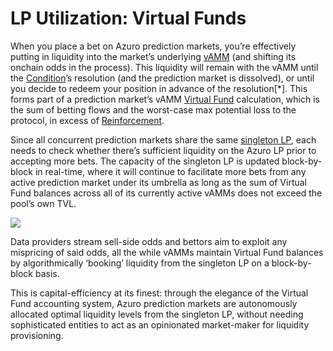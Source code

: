
# LP Utilization: Virtual Funds

When you place a bet on Azuro prediction markets, you’re effectively putting in liquidity into the market’s underlying [vAMM](/knowledge-hub/how-azuro-works/components/vAMM) (and shifting its onchain odds in the process). This liquidity will remain with the vAMM until the [Condition](/knowledge-hub/how-azuro-works/components/conditions)’s resolution (and the prediction market is dissolved), or until you decide to redeem your position in advance of the resolution[*]. This forms part of a prediction market’s vAMM [Virtual Fund](/knowledge-hub/how-azuro-works/components/virtual-funds) calculation, which is the sum of betting flows and the worst-case max potential loss to the protocol, in excess of [Reinforcement](/knowledge-hub/how-azuro-works/components/reinforcement).

Since all concurrent prediction markets share the same [singleton LP](/knowledge-hub/how-azuro-works/protocol-actors/liquidity-providers), each needs to check whether there’s sufficient liquidity on the Azuro LP prior to accepting more bets. The capacity of the singleton LP is updated block-by-block in real-time, where it will continue to facilitate more bets from any active prediction market under its umbrella as long as the sum of Virtual Fund balances across all of its currently active vAMMs does not exceed the pool’s own TVL.

<Image
  src="/images/concepts/lp-utilization.png"
  width={2000}
  height={700}
/>

Data providers stream sell-side odds and bettors aim to exploit any mispricing of said odds, all the while vAMMs maintain Virtual Fund balances by algorithmically ‘booking’ liquidity from the singleton LP on a block-by-block basis.

This is capital-efficiency at its finest: through the elegance of the Virtual Fund accounting system, Azuro prediction markets are autonomously allocated optimal liquidity levels from the singleton LP, without needing sophisticated entities to act as an opinionated market-maker for liquidity provisioning.